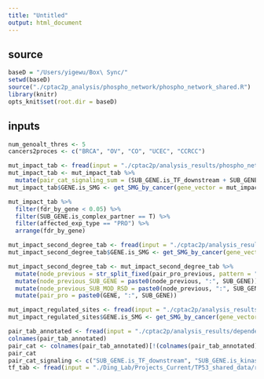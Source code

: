 ```yaml
---
title: "Untitled"
output: html_document
---
```

## source

```r
baseD = "/Users/yigewu/Box\ Sync/"
setwd(baseD)
source("./cptac2p_analysis/phospho_network/phospho_network_shared.R")
library(knitr)
opts_knit$set(root.dir = baseD)
```

## inputs
``` r
num_genoalt_thres <- 5
cancers2proces <- c("BRCA", "OV", "CO", "UCEC", "CCRCC")
```

```r
mut_impact_tab <- fread(input = "./cptac2p/analysis_results/phospho_network/genoalt/tables/test_SMG_mut_impact_proteome/SMG_mut_impact_tab.txt", data.table = F)
mut_impact_tab <- mut_impact_tab %>%
  mutate(pair_cat_signaling_sum = (SUB_GENE.is_TF_downstream + SUB_GENE.is_kinase_substrate + SUB_GENE.is_phosphatase_substrate + SUB_GENE.is_complex_partner))
mut_impact_tab$GENE.is_SMG <- get_SMG_by_cancer(gene_vector = mut_impact_tab$GENE, cancer_vector = mut_impact_tab$cancer)
```

```r
mut_impact_tab %>%
  filter(fdr_by_gene < 0.05) %>%
  filter(SUB_GENE.is_complex_partner == T) %>%
  filter(affected_exp_type == "PRO") %>%
  arrange(fdr_by_gene)
```

```r
mut_impact_second_degree_tab <- fread(input = "./cptac2p/analysis_results/phospho_network/genoalt/tables/test_SMG_mut_impact_proteome_second_degree/SMG_mut_impact_tab.txt", data.table = F)
mut_impact_second_degree_tab$GENE.is_SMG <- get_SMG_by_cancer(gene_vector = mut_impact_second_degree_tab$GENE, cancer_vector = mut_impact_second_degree_tab$cancer)

mut_impact_second_degree_tab <- mut_impact_second_degree_tab %>%
  mutate(node_previous = str_split_fixed(pair_pro_previous, pattern = ":", n = 2)[,2]) %>%
  mutate(node_previous_SUB_GENE = paste0(node_previous, ":", SUB_GENE)) %>%
  mutate(node_previous_SUB_MOD_RSD = paste0(node_previous, ":", SUB_GENE, ":", SUB_MOD_RSD)) %>%
  mutate(pair_pro = paste0(GENE, ":", SUB_GENE))
```

```r
mut_impact_regulated_sites <- fread(input = "./cptac2p/analysis_results/phospho_network/genoalt/tables/test_SMG_mut_impact_proteome_regulated_phosphosites/SMG_mut_impact_tab.txt", data.table = F)
mut_impact_regulated_sites$GENE.is_SMG <- get_SMG_by_cancer(gene_vector = mut_impact_regulated_sites$GENE, cancer_vector = mut_impact_regulated_sites$cancer)
```


```r
pair_tab_annotated <- fread(input = "./cptac2p/analysis_results/dependencies/tables/compile_protein_pair_table/protein_pair_table.txt", data.table = F)
colnames(pair_tab_annotated)
pair_cat <- colnames(pair_tab_annotated)[!(colnames(pair_tab_annotated) %in% c("GENE", "SUB_GENE", "pair_pro"))]
pair_cat
pair_cat_signaling <- c("SUB_GENE.is_TF_downstream", "SUB_GENE.is_kinase_substrate", "SUB_GENE.is_phosphatase_substrate", "SUB_GENE.is_complex_partner")
tf_tab <- fread(input = "./Ding_Lab/Projects_Current/TP53_shared_data/resources/PPI/TF_interactions.txt", data.table = F)

```





